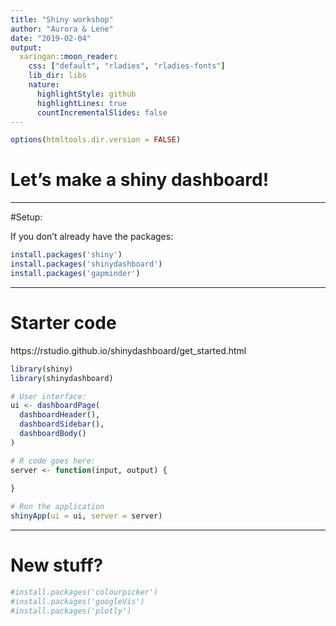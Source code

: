 ```yaml
---
title: "Shiny workshop"
author: "Aurora & Lene"
date: "2019-02-04"
output:
  xaringan::moon_reader:
    css: ["default", "rladies", "rladies-fonts"]
    lib_dir: libs
    nature:
      highlightStyle: github
      highlightLines: true
      countIncrementalSlides: false
---
```


```r
options(htmltools.dir.version = FALSE)
```

# Let's make a shiny dashboard!

---

#Setup:

If you don't already have the packages:

```r
install.packages('shiny')
install.packages('shinydashboard')
install.packages('gapminder')
```

---

# Starter code

https://rstudio.github.io/shinydashboard/get_started.html

```r
library(shiny)
library(shinydashboard)

# User interface:
ui <- dashboardPage(
  dashboardHeader(),
  dashboardSidebar(),
  dashboardBody()
)

# R code goes here:
server <- function(input, output) {
  
}

# Run the application 
shinyApp(ui = ui, server = server)
```


---


# New stuff?

```r
#install.packages('colourpicker')
#install.packages('googleVis')
#install.packages('plotly')
```

